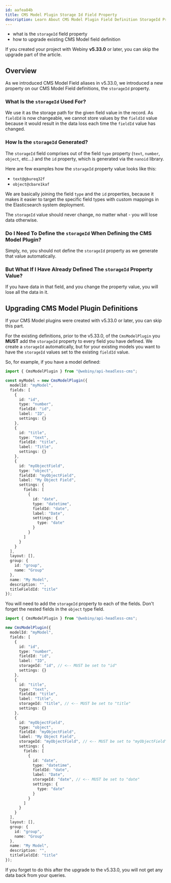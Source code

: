 ```yaml
---
id: aafea84b
title: CMS Model Plugin Storage Id Field Property
description: Learn About CMS Model Plugin Field Definition StorageId Property
---
```



<Alert type="success" title="What you'll learn">

- what is the `storageId` field property
- how to upgrade existing CMS Model field definition

</Alert>

<Alert type="info" title="Can I use this?">

If you created your project with Webiny **v5.33.0** or later, you can skip the upgrade part of the article.

</Alert>

## Overview

As we introduced CMS Model Field aliases in v5.33.0, we introduced a new property on our CMS Model Field definitions, the `storageId` property.

### What Is the `storageId` Used For?

We use it as the storage path for the given field value in the record. As `fieldId` is now changeable, we cannot store values by the `fieldId` value because it would result in the data loss each time the `fieldId` value has changed.

### How Is the `storageId` Generated?

The `storageId` field comprises out of the field `type` property (`text`, `number`, `object`, etc...) and the `id` property, which is generated via the `nanoid` library.

Here are few examples how the `storageId` property value looks like this:

- `text@gbureq32f`
- `object@cbare1kaf`

We are basically joining the field `type` and the `id` properties, because it makes it easier to target the specific field types with custom mappings in the Elasticsearch system deployment.

The `storageId` value should never change, no matter what - you will lose data otherwise.

### Do I Need To Define the `storageId` When Defining the CMS Model Plugin?

Simply, no, you should not define the `storageId` property as we generate that value automatically.

### But What If I Have Already Defined The `storageId` Property Value?

If you have data in that field, and you change the property value, you will lose all the data in it.

## Upgrading CMS Model Plugin Definitions

<Alert type="info">
  If your CMS Model plugins were created with v5.33.0 or later, you can skip this part.
</Alert>

For the existing definitions, prior to the v5.33.0, of the `CmsModelPlugin` you **MUST** add the `storageId` property to every field you have defined.
We create a `storageId` automatically, but for your existing models you want to have the `storageId` values set to the existing `fieldId` value.

So, for example, if you have a model defined:

```typescript
import { CmsModelPlugin } from "@webiny/api-headless-cms";

const myModel = new CmsModelPlugin({
  modelId: "myModel",
  fields: [
    {
      id: "id",
      type: "number",
      fieldId: "id",
      label: "ID",
      settings: {}
    },
    {
      id: "title",
      type: "text",
      fieldId: "title",
      label: "Title",
      settings: {}
    },
    {
      id: "myObjectField",
      type: "object",
      fieldId: "myObjectField",
      label: "My Object Field",
      settings: {
        fields: [
          {
            id: "date",
            type: "datetime",
            fieldId: "date",
            label: "Date",
            settings: {
              type: "date"
            }
          }
        ]
      }
    }
  ],
  layout: [],
  group: {
    id: "group",
    name: "Group"
  },
  name: "My Model",
  description: "",
  titleFieldId: "title"
});
```

You will need to add the `storageId` property to each of the fields. Don't forget the nested fields in the `object` type field.

```typescript
import { CmsModelPlugin } from "@webiny/api-headless-cms";

new CmsModelPlugin({
  modelId: "myModel",
  fields: [
    {
      id: "id",
      type: "number",
      fieldId: "id",
      label: "ID",
      storageId: "id", // <-- MUST be set to "id"
      settings: {}
    },
    {
      id: "title",
      type: "text",
      fieldId: "title",
      label: "Title",
      storageId: "title", // <-- MUST be set to "title"
      settings: {}
    },
    {
      id: "myObjectField",
      type: "object",
      fieldId: "myObjectField",
      label: "My Object Field",
      storageId: "myObjectField", // <-- MUST be set to "myObjectField"
      settings: {
        fields: [
          {
            id: "date",
            type: "datetime",
            fieldId: "date",
            label: "Date",
            storageId: "date", // <-- MUST be set to "date"
            settings: {
              type: "date"
            }
          }
        ]
      }
    }
  ],
  layout: [],
  group: {
    id: "group",
    name: "Group"
  },
  name: "My Model",
  description: "",
  titleFieldId: "title"
});
```

If you forget to do this after the upgrade to the v5.33.0, you will not get any data back from your queries.
